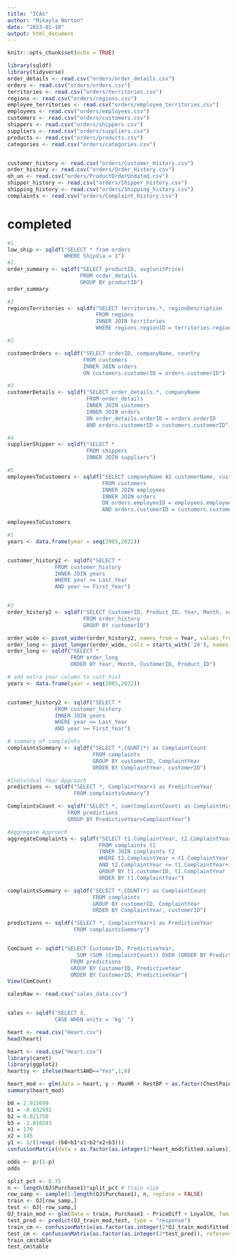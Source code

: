 ```yaml
---
title: "ICAs"
author: "Mikayla Norton"
date: "2023-01-10"
output: html_document
---
```


```r
knitr::opts_chunk$set(echo = TRUE)
```

```r
library(sqldf)
library(tidyverse)
order_details <- read.csv("orders/order_details.csv")
orders <- read.csv("orders/orders.csv")
territories <- read.csv("orders/territories.csv")
regions <- read.csv("orders/regions.csv")
employee_territories <- read.csv("orders/employee_territories.csv")
employees <- read.csv("orders/employees.csv")
customers <- read.csv("orders/customers.csv")
shippers <- read.csv("orders/shippers.csv")
suppliers <- read.csv("orders/suppliers.csv")
products <- read.csv("orders/products.csv")
categories <- read.csv("orders/categories.csv")


customer_history <- read.csv("orders/Customer_History.csv")
order_history <- read.csv("orders/Order_History.csv")
oh_un <- read.csv("orders/ProductOrderUndated.csv")
shipper_history <- read.csv("orders/Shipper_history.csv")
shipping_history <- read.csv("orders/Shipping_history.csv")
complaints <- read.csv("orders/Complaint_History.csv")
```
# completed
```r

#1.
low_ship <- sqldf("SELECT * from orders
                  WHERE ShipVia = 1")
#2.
order_summary <- sqldf("SELECT productID, avg(unitPrice)
                       FROM order_details
                       GROUP BY productID")
order_summary
```
```r
#1
regionsTerritories <- sqldf("SELECT territories.*, regionDescription
                            FROM regions
                            INNER JOIN territories
                            WHERE regions.regionID = territories.regionID")

#2

customerOrders <- sqldf("SELECT orderID, companyName, country
                        FROM customers
                        INNER JOIN orders
                        ON customers.customerID = orders.customerID")

#3
customerDetails <- sqldf("SELECT order_details.*, companyName
                         FROM order_details
                         INNER JOIN customers
                         INNER JOIN orders
                         ON order_details.orderID = orders.orderID
                         AND orders.customerID = customers.customerID")

#4
supplierShipper <- sqldf("SELECT *
                         FROM shippers
                         INNER JOIN suppliers")

#5
employeesToCustomers <- sqldf("SELECT companyName AS customerName, customers.country, firstName, lastName
                              FROM customers
                              INNER JOIN employees
                              INNER JOIN orders
                              ON orders.employeeID = employees.employeeID
                              AND orders.customerID = customers.customerID")

employeesToCustomers
```
```r
#1
years <- data.frame(year = seq(2005,2022))


customer_history2 <- sqldf("SELECT *
               FROM customer_history
               INNER JOIN years
               WHERE year <= Last_Year 
               AND year >= First_Year")


#2
order_history2 <- sqldf("SELECT CustomerID, Product_ID, Year, Month, sum(Quantity) as Quantity
                        FROM order_history
                        GROUP BY customerID")

order_wide <- pivot_wider(order_history2, names_from = Year, values_from = Quantity)
order_long <- pivot_longer(order_wide, cols = starts_with('20'), names_to = 'Year', values_to = 'Quantity',)
order_long <- sqldf("SELECT *
                    FROM order_long
                    ORDER BY Year, Month, CustomerID, Product_ID")
```
```r
# add extra year column to cust_hist
years <- data.frame(year = seq(2005,2022))


customer_history2 <- sqldf("SELECT *
               FROM customer_history
               INNER JOIN years
               WHERE year <= Last_Year 
               AND year >= First_Year")

# summary of complaints
complaintsSummary <- sqldf("SELECT *,COUNT(*) as ComplaintCount
                           FROM complaints
                           GROUP BY customerID, ComplaintYear
                           ORDER BY ComplaintYear, customerID")

#Individual Year Approach
predictions <- sqldf("SELECT *, ComplaintYear+1 as PredictiveYear
                     FROM complaintsSummary")

ComplaintsCount <- sqldf("SELECT *, sum(ComplaintCount) as ComplaintHist
                   FROM predictions
                   GROUP BY PredictiveYear>ComplaintYear")

#Aggregate Approach
aggregateComplaints <- sqldf("SELECT t1.ComplaintYear, t2.ComplaintYear as PredictiveYear, COUNT(*)
                             FROM complaints t1
                             INNER JOIN complaints t2
                             WHERE t2.ComplaintYear > t1.ComplaintYear
                             AND t2.ComplaintYear <= t1.ComplaintYear+1
                             GROUP BY t1.customerID, t1.ComplaintYear
                             ORDER BY t1.ComplaintYear")
```
```r

complaintsSummary <- sqldf("SELECT *,COUNT(*) as ComplaintCount
                           FROM complaints
                           GROUP BY customerID, ComplaintYear
                           ORDER BY ComplaintYear, customerID")

predictions <- sqldf("SELECT *, ComplaintYear+1 as PredictiveYear
                     FROM complaintsSummary")


ComCount <- sqldf("SELECT CustomerID, PredictiveYear,
                      SUM (SUM (ComplaintCount)) OVER (ORDER BY PredictiveYear) AS ComplaintHist
                    FROM predictions
                    GROUP BY CustomerID, PredictiveYear
                    ORDER BY CustomerID, PredictiveYear")
View(ComCount)
```
```r
salesRaw <- read.csv("sales_data.csv")


sales <- sqldf("SELECT X, 
               CASE WHEN units = 'kg' ")

```
```r
heart <- read.csv("Heart.csv")
head(heart)
```
```r
heart <- read.csv("Heart.csv")
library(caret)
library(ggplot2)
heart$y <- ifelse(heart$AHD=="Yes",1,0)

heart_mod <- glm(data = heart, y ~ MaxHR + RestBP + as.factor(ChestPain), family = binomial)
summary(heart_mod)

b0 = 2.915699
b1 = -0.032991
b2 = 0.021750
b3 = -2.010243
x1 = 170
x2 = 145
y1 <- 1/(1+exp(-(b0+b1*x1+b2*x2+b3)))
confusionMatrix(data = as.factor(as.integer(2*heart_mod$fitted.values)), reference = as.factor(heart$y))

odds <- p/(1-p)
odds
```

```r
split_pct <- 0.75
n <- length(OJ$Purchase1)*split_pct # train size
row_samp <- sample(1:length(OJ$Purchase1), n, replace = FALSE)
train <- OJ[row_samp,]
test <- OJ[-row_samp,]
OJ_train_mod <- glm(data = train, Purchase1 ~ PriceDiff + LoyalCH, family = binomial)
test_pred <- predict(OJ_train_mod,test, type = "response")
train_cm <- confusionMatrix(as.factor(as.integer(2*OJ_train_mod$fitted.values)), reference = as.factor(train$Purchase1))
test_cm <- confusionMatrix(as.factor(as.integer(2*test_pred)), reference = as.factor(test$Purchase1))
train_cm$table
test_cm$table
```